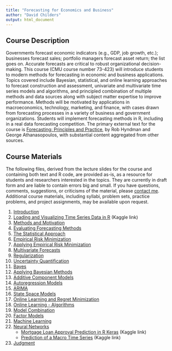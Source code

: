 ```yaml
---
title: "Forecasting for Economics and Business"
author: "David Childers"
output: html_document
---
```


## Course Description

Governments forecast economic indicators (e.g., GDP, job growth, etc.); businesses forecast sales; portfolio managers forecast asset return; the list goes on. Accurate forecasts are critical to robust organizational decision-making. This course (CMU course number 73-423) will introduce students to modern methods for forecasting in economic and business applications. Topics covered include Bayesian, statistical, and online learning approaches to forecast construction and assessment, univariate and multivariate time series models and algorithms, and principled combination of multiple methods and data sources along with subject matter expertise to improve performance. Methods will be motivated by applications in macroeconomics, technology, marketing, and finance, with cases drawn from forecasting processes in a variety of business and government organizations. Students will implement forecasting methods in R, including in a real data forecasting competition. The primary external text for the course is [Forecasting: Principles and Practice](https://otexts.com/fpp2/), by Rob Hyndman and George Athanasopoulos, with substantial content aggregated from other sources.

## Course Materials

The following files, derived from the lecture slides for the course and containing both text and R code, are provided as-is, as a resource for students and researchers interested in the topics. They are currently in draft form and are liable to contain errors big and small. If you have questions, comments, suggestions, or criticisms of the material, please [contact me](mailto:dchilder@andrew.cmu.edu). Additional course materials, including syllabi, problem sets, practice problems, and project assignments, may be available upon request.


1. [Introduction](Forecasting/Intro.html)
2. [Loading and Visualizing Time Series Data in R](https://www.kaggle.com/davidchilders/loading-and-visualizing-time-series-data-in-r) (Kaggle link)
3. [Methods and Motivation](Forecasting/Methods.html)
4. [Evaluating Forecasting Methods](Forecasting/Evaluation.html)
5. [The Statistical Approach](Forecasting/StatisticalApproach.html)
6. [Empirical Risk Minimization](Forecasting/ERM.html)
7. [Applying Empirical Risk Minimization](Forecasting/ApplyingERM.html)
8. [Multivariate Forecasts](Forecasting/MultivariateForecasts.html)
9. [Regularization](Forecasting/Regularization.html)
10. [Uncertainty Quantification](Forecasting/Uncertainty.html)
11. [Bayes](Forecasting/Bayes.html)
12. [Applying Bayesian Methods](Forecasting/AppliedBayes.html)
13. [Additive Component Models](Forecasting/AdditiveModels.html)
14. [Autoregression Models](Forecasting/Autoregression.html)
15. [ARIMA](Forecasting/ARIMA.html)
16. [State Space Models](Forecasting/StateSpace.html)
17. [Online Learning and Regret Minimization](Forecasting/OnlineLearning.html)
18. [Online Learning - Algorithms](Forecasting/OnlineAlgorithms.html)
19. [Model Combination](Forecasting/ModelCombination.html)
20. [Factor Models](Forecasting/FactorModels.html)
21. [Machine Learning](Forecasting/MachineLearning.html)
22. [Neural Networks](Forecasting/NeuralNetworks.html)
    - [Mortgage Loan Approval Prediction in R Keras](https://www.kaggle.com/davidchilders/mortgage-loan-approval-prediction-in-r-keras/) (Kaggle link)
    - [Prediction of a Macro Time Series](https://www.kaggle.com/davidchilders/time-series-prediction-in-r-keras/) (Kaggle link)
23. [Judgment](Forecasting/Judgment.html)
 

